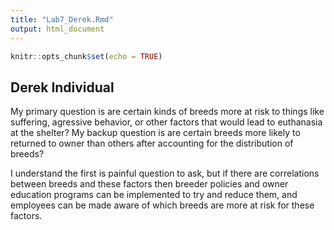 ```yaml
---
title: "Lab7_Derek.Rmd"
output: html_document
---
```


```r
knitr::opts_chunk$set(echo = TRUE)
```

## Derek Individual

My primary question is are certain kinds of breeds more at risk to things like suffering, agressive behavior, or other factors that would lead to euthanasia at the shelter? My backup question is are certain breeds more likely to returned to owner than others after accounting for the distribution of breeds?

I understand the first is painful question to ask, but if there are correlations between breeds and these factors then breeder policies and owner education programs can be implemented to try and reduce them, and employees can be made aware of which breeds are more at risk for these factors. 



